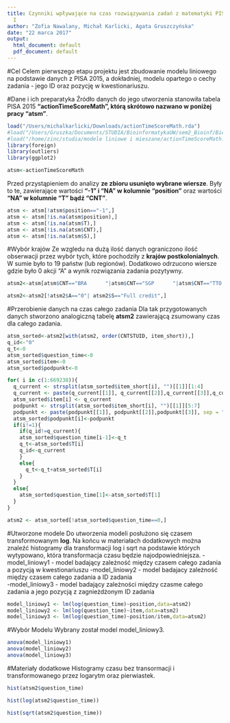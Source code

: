 ```yaml
---
title: Czynniki wpływające na czas rozwiązywania zadań z matematyki PISA 2015 - etap
  I
author: "Zofia Nawalany, Michał Karlicki, Agata Gruszczyńska"
date: "22 marca 2017"
output:
  html_document: default
  pdf_document: default
---
```


#Cel
Celem pierwszego etapu projektu jest zbudowanie modelu liniowego na podstawie danych z PISA 2015, a dokładniej, modelu opartego o cechy zadania - jego ID oraz pozycję w kwestionariuszu.

#Dane i ich preparatyka
Źródło danych do jego utworzenia stanowiła tabela PISA 2015 **"actionTimeScoreMath", którą skrótowo nazwano w poniżej pracy "atsm"**. 
```r
load("/Users/michalkarlicki/Downloads/actionTimeScoreMath.rda")
#load("/Users/Gruszka/Documents/STUDIA/BioinformatykaUW/sem2_Bioinf/Biecek/Projekt R/actionTimeScoreMath.rda")
#load("/home/zinc/studia/modele liniowe i mieszane/actionTimeScoreMath.rda")
library(foreign)
library(outliers)
library(ggplot2)
```
```r
atsm<-actionTimeScoreMath
```

Przed przystąpieniem do analizy **ze zbioru usunięto wybrane wiersze**. Były to te, zawierające wartości **"-1" i "NA" w kolumnie "position"** oraz wartości **"NA" w kolumnie "T" bądź "CNT"**. 

```r
atsm <- atsm[!atsm$position=="-1",]
atsm <- atsm[!is.na(atsm$position),]
atsm <- atsm[!is.na(atsm$T),]
atsm <- atsm[!is.na(atsm$CNT),]
atsm <- atsm[!is.na(atsm$S),]
``` 

#Wybór krajów
Ze wzgledu na dużą ilość danych ograniczono ilość obserwacji przez wybór tych, które pochodziły z **krajów postkolonialnych**. W sumie było to 19 państw (lub regionów).
  Dodatkowo odrzucono wiersze gdzie było 0 akcji "A" a wynik rozwiązania zadania pozytywny.
```r
atsm2<-atsm[atsm$CNT=="BRA      "|atsm$CNT=="SGP      "|atsm$CNT=="TTO      "|atsm$CNT=="TUN      "|atsm$CNT=="URY      "|atsm$CNT=="MAC      "|atsm$CNT=="PER      "|atsm$CNT=="MEX      "|atsm$CNT=="NZL      "|atsm$CNT=="DZA      "|atsm$CNT=="AUS      "|atsm$CNT=="CHL      "|atsm$CNT=="COL      "|atsm$CNT=="CRI      "|atsm$CNT=="DOM      "|atsm$CNT=="HKG      "|atsm$CNT=="IDN      "|atsm$CNT=="VNM      "|atsm$CNT=="ARG      ",]

atsm2<-atsm2[!atsm2$A=="0"| atsm2$S=="Full credit",]
```
#Przerobienie danych na czas całego zadania 
Dla tak przygotowanych danych stworzono analogiczną tabelę **atsm2** zawierającą zsumowany czas dla całego zadania.
```r
atsm_sorted<-atsm2[with(atsm2, order(CNTSTUID, item_short)),]
q_id<-"0"
q_t<-0
atsm_sorted$question_time<-0
atsm_sorted$item<-0
atsm_sorted$podpunkt<-0

for( i in c(1:669238)){
  q_current <- strsplit(atsm_sorted$item_short[i], "")[[1]][1:4]
  q_current <- paste(q_current[[1]], q_current[[2]],q_current[[3]],q_current[[4]], sep = "")
  atsm_sorted$item[i] <- q_current
  podpunkt <- strsplit(atsm_sorted$item_short[i], "")[[1]][5:7]
  podpunkt <- paste(podpunkt[[1]], podpunkt[[2]],podpunkt[[3]], sep = "")
  atsm_sorted$podpunkt[i]<-podpunkt
  if(i!=1){
    if(q_id!=q_current){
    atsm_sorted$question_time[i-1]<-q_t
    q_t<-atsm_sorted$T[i]
    q_id<-q_current
    }
    else{
      q_t<-q_t+atsm_sorted$T[i]
    }
  }
  else{
    atsm_sorted$question_time[1]<-atsm_sorted$T[1]
  }
}

atsm2 <- atsm_sorted[!atsm_sorted$question_time==0,]

```
#Utworzone modele
Do utworzenia modeli posłużono się czasem transformowanym **log**. Na końcu w materiałach dodatkowych można znaleźć histogramy dla transformacji log i sqrt na podstawie których wytypowano, która transformacja czasu będzie najodpowiedniejsza.
  -model_liniowy1 - model badający zależność między czasem całego zadania a pozycją w kwestionariuszu 
  -model_liniowy2 - model badajacy zależność między czasem całego zadania a ID zadania  
  -model_liniowy3 - model badający zależności między czasme całego zadania a jego pozycją z zagnieżdżonym ID zadania
```r
model_liniowy1 <- lm(log(question_time)~position,data=atsm2)
model_liniowy2 <- lm(log(question_time)~item,data=atsm2)
model_liniowy3 <- lm(log(question_time)~position/item,data=atsm2)
```
#Wybór Modelu
Wybrany został model model_liniowy3.
```r
anova(model_liniowy1)
anova(model_liniowy2)
anova(model_liniowy3)
```

#Materiały dodatkowe
Histogramy czasu bez transormacji i transformowanego przez logarytm oraz pierwiastek.
```r
hist(atsm2$question_time)

hist(log(atsm2$question_time))

hist(sqrt(atsm2$question_time))
```